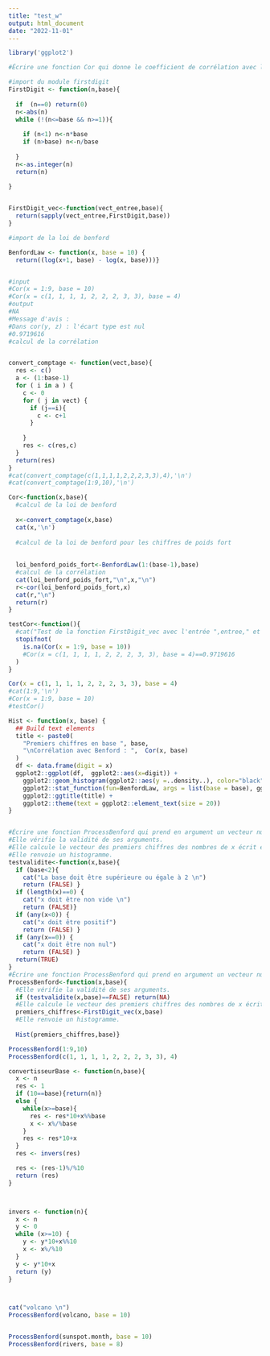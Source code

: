 ```yaml
---
title: "test_w"
output: html_document
date: "2022-11-01"
---
```

```r
library('ggplot2')

#Écrire une fonction Cor qui donne le coefficient de corrélation avec la loi de Benford en base b pour un pour un vecteur x de chiffres de poids fort.

#import du module firstdigit
FirstDigit <- function(n,base){
  
  if  (n==0) return(0)
  n<-abs(n)
  while (!(n<=base && n>=1)){
    
    if (n<1) n<-n*base
    if (n>base) n<-n/base
    
  }
  n<-as.integer(n)
  return(n)
  
}


FirstDigit_vec<-function(vect_entree,base){
  return(sapply(vect_entree,FirstDigit,base))
}

#import de la loi de benford

BenfordLaw <- function(x, base = 10) {
  return((log(x+1, base) - log(x, base)))}


#input
#Cor(x = 1:9, base = 10)
#Cor(x = c(1, 1, 1, 1, 2, 2, 2, 3, 3), base = 4)
#output
#NA
#Message d'avis :
#Dans cor(y, z) : l'écart type est nul
#0.9719616
#calcul de la corrélation


convert_comptage <- function(vect,base){
  res <- c() 
  a <- (1:base-1)
  for ( i in a ) {
    c <- 0
    for ( j in vect) {
      if (j==i){
        c <- c+1
      }
      
    }
    res <- c(res,c)
  }
  return(res)
}
#cat(convert_comptage(c(1,1,1,1,2,2,2,3,3),4),'\n')
#cat(convert_comptage(1:9,10),'\n')

Cor<-function(x,base){
  #calcul de la loi de benford
  
  x<-convert_comptage(x,base)
  cat(x,'\n')
  
  #calcul de la loi de benford pour les chiffres de poids fort
  
  
  loi_benford_poids_fort<-BenfordLaw(1:(base-1),base)
  #calcul de la corrélation
  cat(loi_benford_poids_fort,"\n",x,"\n")
  r<-cor(loi_benford_poids_fort,x)
  cat(r,"\n")
  return(r)
}

testCor<-function(){
  #cat("Test de la fonction FirstDigit_vec avec l'entrée ",entree," et la base ",entree[2],"\n")
  stopifnot(
    is.na(Cor(x = 1:9, base = 10))
    #Cor(x = c(1, 1, 1, 1, 2, 2, 2, 3, 3), base = 4)==0.9719616
  )
}

Cor(x = c(1, 1, 1, 1, 2, 2, 2, 3, 3), base = 4)
#cat(1:9,'\n')
#Cor(x = 1:9, base = 10)
#testCor()

Hist <- function(x, base) {
  ## Build text elements
  title <- paste0(
    "Premiers chiffres en base ", base,
    "\nCorrélation avec Benford : ",  Cor(x, base)
  )
  df <- data.frame(digit = x)
  ggplot2::ggplot(df,  ggplot2::aes(x=digit)) +
    ggplot2::geom_histogram(ggplot2::aes(y =..density..), color="black", fill="white", binwidth = 1) +
    ggplot2::stat_function(fun=BenfordLaw, args = list(base = base), ggplot2::aes(color="Benford Law")) +
    ggplot2::ggtitle(title) +
    ggplot2::theme(text = ggplot2::element_text(size = 20))
}


#Écrire une fonction ProcessBenford qui prend en argument un vecteur numérique x et une base base et effectue les étapes suivantes.
#Elle vérifie la validité de ses arguments.
#Elle calcule le vecteur des premiers chiffres des nombres de x écrit en base base.
#Elle renvoie un histogramme.
testvalidite<-function(x,base){
  if (base<2){
    cat("La base doit être supérieure ou égale à 2 \n")
    return (FALSE) }
  if (length(x)==0) {
    cat("x doit être non vide \n")
    return (FALSE)}
  if (any(x<0)) { 
    cat("x doit être positif") 
    return (FALSE) }
  if (any(x==0)) {
    cat("x doit être non nul") 
    return (FALSE) }
  return(TRUE)
}
#Écrire une fonction ProcessBenford qui prend en argument un vecteur numérique x et une base base et effectue les étapes suivantes.
ProcessBenford<-function(x,base){
  #Elle vérifie la validité de ses arguments.
  if (testvalidite(x,base)==FALSE) return(NA)
  #Elle calcule le vecteur des premiers chiffres des nombres de x écrit en base base.
  premiers_chiffres<-FirstDigit_vec(x,base)
  #Elle renvoie un histogramme.
  
  Hist(premiers_chiffres,base)}

ProcessBenford(1:9,10)
ProcessBenford(c(1, 1, 1, 1, 2, 2, 2, 3, 3), 4)

convertisseurBase <- function(n,base){
  x <- n
  res <- 1
  if (10==base){return(n)}
  else {
    while(x>=base){
      res <- res*10+x%%base
      x <- x%/%base
    }
    res <- res*10+x
  }
  res <- invers(res)

  res <- (res-1)%/%10
  return (res)
}



invers <- function(n){
  x <- n
  y <- 0
  while (x>=10) {
    y <- y*10+x%%10
    x <- x%/%10
  }
  y <- y*10+x
  return (y)
}



cat("volcano \n")
ProcessBenford(volcano, base = 10)


ProcessBenford(sunspot.month, base = 10)
ProcessBenford(rivers, base = 8)


```
